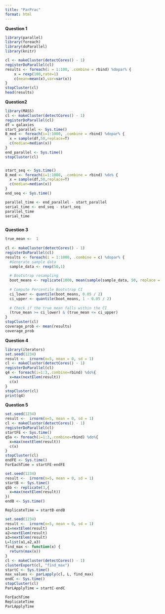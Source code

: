 ```yaml
---
title: "ParPrac"
format: html
---
```


**Question 1**

```r
library(parallel)
library(foreach)
library(doParallel)
library(knitr)


```

```r
cl <- makeCluster(detectCores() - 1)  
registerDoParallel(cl)
results <- foreach(i = 1:100, .combine = rbind) %dopar% {
    x = rexp(100,rate=1)
    c(mean=mean(x),var=var(x))
}
stopCluster(cl)
head(results)
```

**Question2**

```r
library(MASS)
cl <- makeCluster(detectCores() - 1)  
registerDoParallel(cl)
df = galaxies
start_parallel <- Sys.time()
B_med <- foreach(i=1:1000, .combine = rbind) %dopar% {
  x = sample(df,50,replace=T)
  c(median=median(x))
}
end_parallel <- Sys.time()
stopCluster(cl)


start_seq <- Sys.time()
B_med <- foreach(i=1:1000, .combine = rbind) %do% {
  x = sample(df,50,replace=T)
  c(median=median(x))
}
end_seq <- Sys.time()

parallel_time <- end_parallel - start_parallel
serial_time <- end_seq - start_seq
parallel_time
serial_time



```

**Question 3**

```r
true_mean <-  1
  
cl <- makeCluster(detectCores() - 1) 
registerDoParallel(cl)
results <- foreach(i = 1:1000, .combine = c) %dopar% {
  #Generate sample data
  sample_data <- rexp(50,1)
    
  # Bootstrap resampling
  boot_means <- replicate(1000, mean(sample(sample_data, 50, replace = TRUE)))
    
  # Compute Percentile Bootstrap CI
  ci_lower <- quantile(boot_means, 0.05 / 2)
  ci_upper <- quantile(boot_means, 1 - 0.05 / 2)
    
  # Check if the true mean falls within the CI
  (true_mean >= ci_lower) & (true_mean <= ci_upper)
}
stopCluster(cl)
coverage_prob <- mean(results)
coverage_prob
```

**Question 4**

```r
library(iterators)
set.seed(1234)
result <-  irnorm(n=5, mean = 0, sd = 1)
cl <- makeCluster(detectCores() - 1) 
registerDoParallel(cl)
q4 <- foreach(i=1:3,.combine=rbind) %do%{
  x=max(nextElem(result))
  c(x)
}
stopCluster(cl)
print(q4)
```

**Question 5**

```r
set.seed(1234)
result <-  irnorm(n=5, mean = 0, sd = 1)
cl <- makeCluster(detectCores() - 1) 
registerDoParallel(cl)
startFE <- Sys.time()
q5a <- foreach(i=1:3,.combine=rbind) %do%{
  x=max(nextElem(result))
  c(x)
}
stopCluster(cl)
endFE <- Sys.time()
ForEachTime = startFE-endFE

```

```r
set.seed(1234)
result <-  irnorm(n=5, mean = 0, sd = 1)
startB <- Sys.time()
q5b <- replicate(3,{
  x=max(nextElem(result))
})
endB <- Sys.time()

ReplicateTime = startB-endB
```

```r
set.seed(1234)
result <-  irnorm(n=5, mean = 0, sd = 1)
a1=nextElem(result)
a2=nextElem(result)
a3=nextElem(result)
L=list(a1,a2,a3)
find_max <- function(x) {
  return(max(x))
}
cl <- makeCluster(detectCores() - 1) 
clusterExport(cl, "find_max")
startC <- Sys.time()
max_values <- parLapply(cl, L, find_max)
endC <- Sys.time()
stopCluster(cl)
ParLApplyTime = startC-endC
```

```r
ForEachTime
ReplicateTime
ParLApplyTime
```
